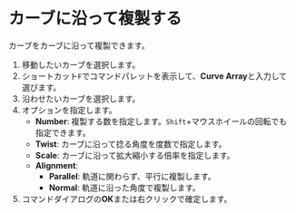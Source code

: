 
# カーブに沿って複製する

カーブをカーブに沿って複製できます。

<KinouGaiyou shortcut="" command="Curve Array" button="" />

1. 移動したいカーブを選択します。
2. ショートカット`F`でコマンドパレットを表示して、**Curve Array**と入力して選びます。
3. 沿わせたいカーブを選択します。
4. オプションを指定します。
   - **Number**: 複製する数を指定します。`Shift`+マウスホイールの回転でも指定できます。
   - **Twist**: カーブに沿って捻る角度を度数で指定します。
   - **Scale**: カーブに沿って拡大縮小する倍率を指定します。
   - **Alignment**: 
      - **Parallel**: 軌道に関わらず、平行に複製します。
      - **Normal**: 軌道に沿った角度で複製します。
7. コマンドダイアログの**OK**または右クリックで確定します。
